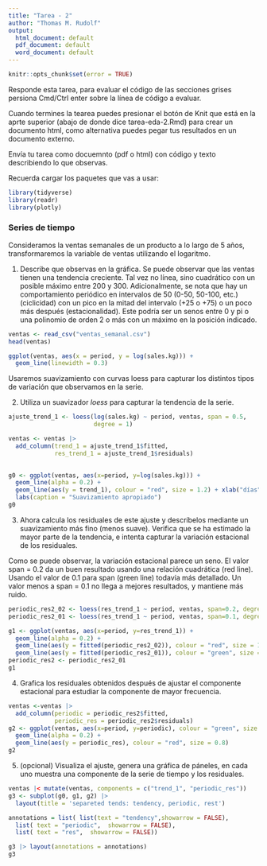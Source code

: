 ```yaml
---
title: "Tarea - 2"
author: "Thomas M. Rudolf"
output:
  html_document: default
  pdf_document: default
  word_document: default
---
```


```r
knitr::opts_chunk$set(error = TRUE)
```


Responde esta tarea, para evaluar el código de las secciones grises persiona
Cmd/Ctrl enter sobre la línea de código a evaluar. 

Cuando termines la tearea puedes presionar el botón de Knit que está en 
la aprte superior (abajo de donde dice tarea-eda-2.Rmd) para crear un 
documento html, como alternativa puedes
pegar tus resultados en un documento externo.

Envía tu tarea como docuemnto (pdf o html) con código y texto describiendo lo que
observas.

Recuerda cargar los paquetes que vas a usar:

```r
library(tidyverse)
library(readr)
library(plotly)
```


### Series de tiempo

Consideramos la ventas semanales de un producto a lo largo de 5 años, 
transformaremos la variable de ventas utilizando el logaritmo. 

1. Describe que observas en la gráfica.
Se puede observar que las ventas tienen una tendencia creciente. Tal vez no línea, sino cuadrático con un posible máximo entre 200 y 300. Adicionalmente, se nota que hay un comportamiento periódico en intervalos de 50 (0-50, 50-100, etc.) (ciclicidad) con un pico en la mitad del intervalo (+25 o +75) o un poco más después (estacionalidad). Este podría ser un senos entre 0 y pi o una polinomio de orden 2 o más con un máximo en la posición indicado.
```r
ventas <- read_csv("ventas_semanal.csv")
head(ventas)

ggplot(ventas, aes(x = period, y = log(sales.kg))) + 
  geom_line(linewidth = 0.3)
```

Usaremos suavizamiento con curvas loess para capturar los distintos tipos de variación que observamos en la serie. 

2. Utiliza un suavizador *loess* para capturar la tendencia de la serie.

```r
ajuste_trend_1 <- loess(log(sales.kg) ~ period, ventas, span = 0.5,
                        degree = 1)

ventas <- ventas |> 
  add_column(trend_1 = ajuste_trend_1$fitted,
             res_trend_1 = ajuste_trend_1$residuals)

               
g0 <- ggplot(ventas, aes(x=period, y=log(sales.kg))) +
  geom_line(alpha = 0.2) +
  geom_line(aes(y = trend_1), colour = "red", size = 1.2) + xlab("días") +
  labs(caption = "Suavizamiento apropiado")
g0
```


3. Ahora calcula los residuales de este ajuste y descríbelos
mediante un suavizamiento más fino (menos suave). Verifica que se ha estimado la mayor
parte de la tendencia, e intenta capturar la variación estacional de los 
residuales.

Como se puede observar, la variación estacional parece un seno. El valor span = 0.2 da un buen resultado usando una relación cuadrática (red line). Usando el valor de 0.1 para span (green line) todavía más detallado. Un valor menos a span = 0.1 no llega a mejores resultados, y mantiene más ruido.

```r
periodic_res2_02 <- loess(res_trend_1 ~ period, ventas, span=0.2, degree = 2)
periodic_res2_01 <- loess(res_trend_1 ~ period, ventas, span=0.1, degree = 2)

g1 <- ggplot(ventas, aes(x=period, y=res_trend_1)) +
  geom_line(alpha = 0.2) +
  geom_line(aes(y = fitted(periodic_res2_02)), colour = "red", size = 1.2) +
  geom_line(aes(y = fitted(periodic_res2_01)), colour = "green", size = 1.2) 
periodic_res2 <- periodic_res2_01
g1
```


4. Grafica los residuales obtenidos después de ajustar el componente 
estacional para estudiar la componente de mayor frecuencia.

```r
ventas <-ventas |> 
  add_column(periodic = periodic_res2$fitted, 
             periodic_res = periodic_res2$residuals)
g2 <- ggplot(ventas, aes(x=period, y=periodic), colour = "green", size = 1.0) +
  geom_line(alpha = 0.2) +
  geom_line(aes(y = periodic_res), colour = "red", size = 0.8)
g2
```


5. (opcional) Visualiza el ajuste, genera una gráfica de páneles, en cada uno muestra
una componente de la serie de tiempo y los residuales.

```r

ventas |< mutate(ventas, components = c("trend_1", "periodic_res"))
g3 <- subplot(g0, g1, g2) |> 
  layout(title = 'separeted tends: tendency, periodic, rest')

annotations = list( list(text = "tendency",showarrow = FALSE),
  list( text = "periodic",  showarrow = FALSE), 
  list( text = "res",  showarrow = FALSE))

g3 |> layout(annotations = annotations)
g3
```

